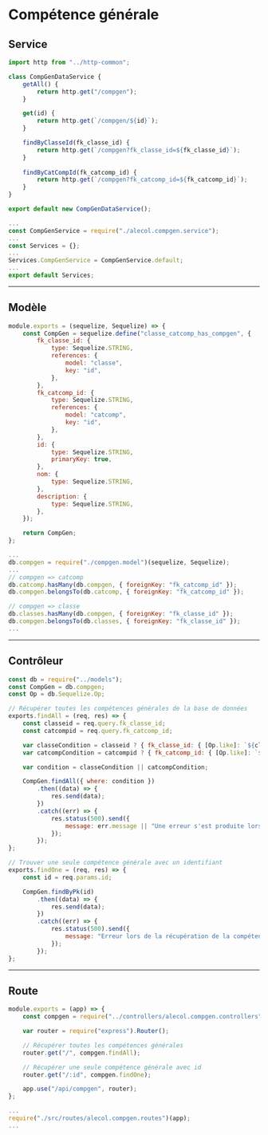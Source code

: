 # Compétence générale

## Service

```js title="./src/services/alecol.compgen.service.js"
import http from "../http-common";

class CompGenDataService {
    getAll() {
        return http.get("/compgen");
    }

    get(id) {
        return http.get(`/compgen/${id}`);
    }

    findByClasseId(fk_classe_id) {
        return http.get(`/compgen?fk_classe_id=${fk_classe_id}`);
    }
    
    findByCatCompId(fk_catcomp_id) {
        return http.get(`/compgen?fk_catcomp_id=${fk_catcomp_id}`);
    }
}

export default new CompGenDataService();
```

```js title="./src/services/index.js"
...
const CompGenService = require("./alecol.compgen.service");
...
const Services = {};
...
Services.CompGenService = CompGenService.default;
...
export default Services;
```

-----

## Modèle

```js title="./src/models/compgen.model.js"
module.exports = (sequelize, Sequelize) => {
    const CompGen = sequelize.define("classe_catcomp_has_compgen", {
        fk_classe_id: {
            type: Sequelize.STRING,
            references: {
                model: "classe",
                key: "id",
            },
        },
        fk_catcomp_id: {
            type: Sequelize.STRING,
            references: {
                model: "catcomp",
                key: "id",
            },
        },
        id: {
            type: Sequelize.STRING,
            primaryKey: true,
        },
        nom: {
            type: Sequelize.STRING,
        },
        description: {
            type: Sequelize.STRING,
        },
    });

    return CompGen;
};
```

```js title="./src/models/index.js"
...
db.compgen = require("./compgen.model")(sequelize, Sequelize);
...
// compgen => catcomp
db.catcomp.hasMany(db.compgen, { foreignKey: "fk_catcomp_id" });
db.compgen.belongsTo(db.catcomp, { foreignKey: "fk_catcomp_id" });

// compgen => classe
db.classes.hasMany(db.compgen, { foreignKey: "fk_classe_id" });
db.compgen.belongsTo(db.classes, { foreignKey: "fk_classe_id" });
...
```

-----

## Contrôleur

```js title="./src/controllers/alecol.compgen.controllers.js"
const db = require("../models");
const CompGen = db.compgen;
const Op = db.Sequelize.Op;

// Récupérer toutes les compétences générales de la base de données
exports.findAll = (req, res) => {
    const classeid = req.query.fk_classe_id;
    const catcompid = req.query.fk_catcomp_id;

    var classeCondition = classeid ? { fk_classe_id: { [Op.like]: `${classeid}` } } : null;
    var catcompCondition = catcompid ? { fk_catcomp_id: { [Op.like]: `${catcompid}` } } : null;

    var condition = classeCondition || catcompCondition;

    CompGen.findAll({ where: condition })
        .then((data) => {
            res.send(data);
        })
        .catch((err) => {
            res.status(500).send({
                message: err.message || "Une erreur s'est produite lors de la récupération des compétences générales.",
            });
        });
};

// Trouver une seule compétence générale avec un identifiant
exports.findOne = (req, res) => {
    const id = req.params.id;

    CompGen.findByPk(id)
        .then((data) => {
            res.send(data);
        })
        .catch((err) => {
            res.status(500).send({
                message: "Erreur lors de la récupération de la compétence générale avec l'id=" + id,
            });
        });
};
```

-----

## Route

```js title="./src/routes/alecol.compgen.routes.js"
module.exports = (app) => {
    const compgen = require("../controllers/alecol.compgen.controllers");

    var router = require("express").Router();

    // Récupérer toutes les compétences générales
    router.get("/", compgen.findAll);

    // Récupérer une seule compétence générale avec id
    router.get("/:id", compgen.findOne);

    app.use("/api/compgen", router);
};
```

```js title="server.js"
...
require("./src/routes/alecol.compgen.routes")(app);
...
```